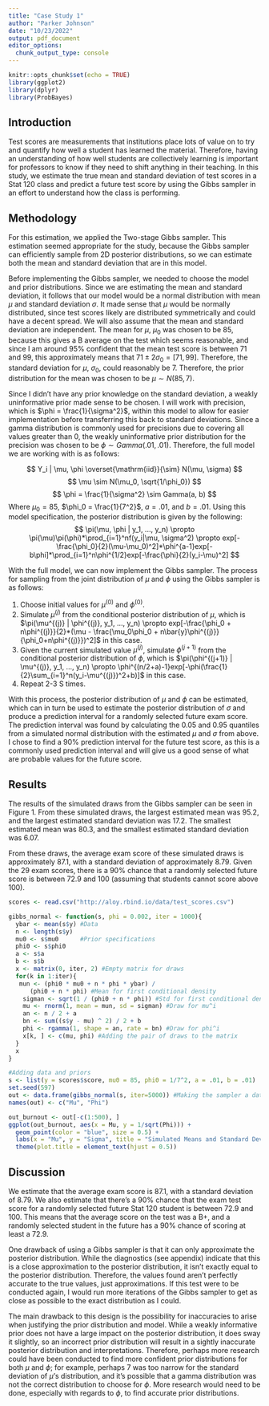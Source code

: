 ```yaml
---
title: "Case Study 1"
author: "Parker Johnson"
date: "10/23/2022"
output: pdf_document
editor_options: 
  chunk_output_type: console
---
```


```r
knitr::opts_chunk$set(echo = TRUE)
library(ggplot2)
library(dplyr)
library(ProbBayes)
```

## Introduction

Test scores are measurements that institutions place lots of value on to try and quantify how well a student has learned the material. Therefore, having an understanding of how well students are collectively learning is important for professors to know if they need to shift anything in their teaching. In this study, we estimate the true mean and standard deviation of test scores in a Stat 120 class and predict a future test score by using the Gibbs sampler in an effort to understand how the class is performing.


## Methodology
  For this estimation, we applied the Two-stage Gibbs sampler. This estimation seemed appropriate for the study, because the Gibbs sampler can efficiently sample from 2D posterior distributions, so we can estimate both the mean and standard deviation that are in this model.
  
  Before implementing the Gibbs sampler, we needed to choose the model and prior distributions. Since we are estimating the mean and standard deviation, it follows that our model would be a normal distribution with mean $\mu$ and standard deviation $\sigma$. It made sense that $\mu$ would be normally distributed, since test scores likely are distributed symmetrically and could have a decent spread. We will also assume that the mean and standard deviation are independent. The mean for $\mu$, $\mu_0$ was chosen to be 85, because this gives a B average on the test which seems reasonable, and since I am around 95% confident that the mean test score is between 71 and 99, this approximately means that $71 \pm 2\sigma_0 = [71, 99]$. Therefore, the standard deviation for $\mu$, $\sigma_0$, could reasonably be 7. Therefore, the prior distribution for the mean was chosen to be $\mu \sim N(85, 7)$.
  
  Since I didn't have any prior knowledge on the standard deviation, a weakly uninformative prior made sense to be chosen. I will work with precision, which is $\phi = \frac{1}{\sigma^2}$, within this model to allow for easier implementation before transferring this back to standard deviations. Since a gamma distribution is commonly used for precisions due to covering all values greater than 0, the weakly uninformative prior distribution for the precision was chosen to be $\phi \sim Gamma(.01, .01)$. Therefore, the full model we are working with is as follows:
  
$$
Y_i | \mu, \phi \overset{\mathrm{iid}}{\sim} N(\mu, \sigma)
$$
$$
\mu \sim N(\mu_0, \sqrt{1/\phi_0})
$$
$$
\phi = \frac{1}{\sigma^2} \sim Gamma(a, b)
$$
Where $\mu_0 = 85$, $\phi_0 = \frac{1}{7^2}$, $a = .01$, and $b = .01$. Using this model specification, the posterior distribution is given by the following:
$$
\pi(\mu, \phi | y_1, ..., y_n) \propto \pi(\mu)\pi(\phi)*\prod_{i=1}^nf(y_i|\mu, \sigma^2) \propto exp[-\frac{\phi_0}{2}(\mu-\mu_0)^2]*\phi^{a-1}exp[-b\phi]*\prod_{i=1}^n\phi^{1/2}exp[-\frac{\phi}{2}(y_i-\mu)^2]
$$

With the full model, we can now implement the Gibbs sampler. The process for sampling from the joint distribution of $\mu$ and $\phi$ using the Gibbs sampler is as follows:

1. Choose initial values for $\mu^{(0)}$ and $\phi^{(0)}$.
2. Simulate $\mu^{(j)}$ from the conditional posterior distribution of $\mu$, which is $\pi(\mu^{(j)} | \phi^{(j)}, y_1, ..., y_n) \propto exp[-\frac{\phi_0 + n\phi^{(j)}}{2}*(\mu - \frac{\mu_0\phi_0 + n\bar{y}\phi^{(j)}}{\phi_0+n\phi^{(j)}})^2]$ in this case.
3. Given the current simulated value $\mu^{(j)}$, simulate $\phi^{(j+1)}$ from the conditional posterior distribution of $\phi$, which is $\pi(\phi^{(j+1)} | \mu^{(j)}, y_1, ..., y_n) \propto \phi^{(n/2+a)-1}exp[-\phi(\frac{1}{2}\sum_{i=1}^n(y_i-\mu^{(j)})^2+b)]$ in this case.
4. Repeat 2-3 S times.

With this process, the posterior distribution of $\mu$ and $\phi$ can be estimated, which can in turn be used to estimate the posterior distribution of $\sigma$ and produce a prediction interval for a randomly selected future exam score. The prediction interval was found by calculating the 0.05 and 0.95 quantiles from a simulated normal distribution with the estimated $\mu$ and $\sigma$ from above. I chose to find a 90% prediction interval for the future test score, as this is a commonly used prediction interval and will give us a good sense of what are probable values for the future score.

## Results
  The results of the simulated draws from the Gibbs sampler can be seen in Figure 1. From these simulated draws, the largest estimated mean was 95.2, and the largest estimated standard deviation was 17.2. The smallest estimated mean was 80.3, and the smallest estimated standard deviation was 6.07.
  
  From these draws, the average exam score of these simulated draws is approximately 87.1, with a standard deviation of approximately 8.79. Given the 29 exam scores, there is a 90% chance that a randomly selected future score is between 72.9 and 100 (assuming that students cannot score above 100).

```r
scores <- read.csv("http://aloy.rbind.io/data/test_scores.csv")

gibbs_normal <- function(s, phi = 0.002, iter = 1000){
  ybar <- mean(s$y) #Data
  n <- length(s$y)
  mu0 <- s$mu0      #Prior specifications
  phi0 <- s$phi0
  a <- s$a
  b <- s$b
  x <- matrix(0, iter, 2) #Empty matrix for draws
  for(k in 1:iter){
   mun <- (phi0 * mu0 + n * phi * ybar) /
      (phi0 + n * phi) #Mean for first conditional density
    sigman <- sqrt(1 / (phi0 + n * phi)) #Std for first conditional density
    mu <- rnorm(1, mean = mun, sd = sigman) #Draw for mu^i
    an <- n / 2 + a
    bn <- sum((s$y - mu) ^ 2) / 2 + b
    phi <- rgamma(1, shape = an, rate = bn) #Draw for phi^i
    x[k, ] <- c(mu, phi) #Adding the pair of draws to the matrix
  }
  x
}

#Adding data and priors
s <- list(y = scores$score, mu0 = 85, phi0 = 1/7^2, a = .01, b = .01)
set.seed(597)
out <- data.frame(gibbs_normal(s, iter=5000)) #Making the sampler a data frame
names(out) <- c("Mu", "Phi")

out_burnout <- out[-c(1:500), ]
ggplot(out_burnout, aes(x = Mu, y = 1/sqrt(Phi))) + 
  geom_point(color = "blue", size = 0.5) + 
  labs(x = "Mu", y = "Sigma", title = "Simulated Means and Standard Deviations") + 
  theme(plot.title = element_text(hjust = 0.5))
```

## Discussion
  We estimate that the average exam score is 87.1, with a standard deviation of 8.79. We also estimate that there's a 90% chance that the exam test score for a randomly selected future Stat 120 student is between 72.9 and 100. This means that the average score on the test was a B+, and a randomly selected student in the future has a 90% chance of scoring at least a 72.9.

  One drawback of using a Gibbs sampler is that it can only approximate the posterior distribution. While the diagnostics (see appendix) indicate that this is a close approximation to the posterior distribution, it isn't exactly equal to the posterior distribution. Therefore, the values found aren't perfectly accurate to the true values, just approximations. If this test were to be conducted again, I would run more iterations of the Gibbs sampler to get as close as possible to the exact distribution as I could.
  
  The main drawback to this design is the possibility for inaccuracies to arise when justifying the prior distribution and model. While a weakly informative prior does not have a large impact on the posterior distribution, it does sway it slightly, so an incorrect prior distribution will result in a sightly inaccurate posterior distribution and interpretations. Therefore, perhaps more research could have been conducted to find more confident prior distributions for both $\mu$ and $\phi$; for example, perhaps 7 was too narrow for the standard deviation of $\mu$'s distribution, and it's possible that a gamma distribution was not the correct distribution to choose for $\phi$. More research would need to be done, especially with regards to $\phi$, to find accurate prior distributions.
